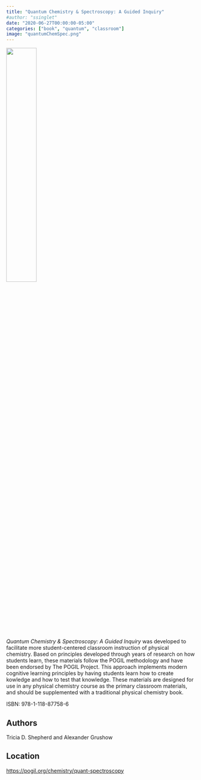 ```yaml
---
title: "Quantum Chemistry & Spectroscopy: A Guided Inquiry"
#author: "ssinglet"
date: "2020-06-27T00:00:00-05:00"
categories: ["book", "quantum", "classroom"]
image: "quantumChemSpec.png"
---
```


<img src="quantumChemSpec.png" height="40%">

_Quantum Chemistry &amp; Spectroscopy: A Guided Inquiry_ was developed to facilitate more student-centered classroom instruction of physical chemistry. Based on principles developed through years of research on how students learn, these materials follow the POGIL methodology and have been endorsed by The POGIL Project.  This approach implements modern cognitive learning principles by having students learn how to create kowledge and how to test that knowledge.  These materials are designed for use in any physical chemistry course as the primary classroom materials,  and should be supplemented with a traditional physical chemistry book.

ISBN: 978-1-118-87758-6


## Authors {#authors}

Tricia D. Shepherd and Alexander Grushow


## Location {#location}

<https://pogil.org/chemistry/quant-spectroscopy>
